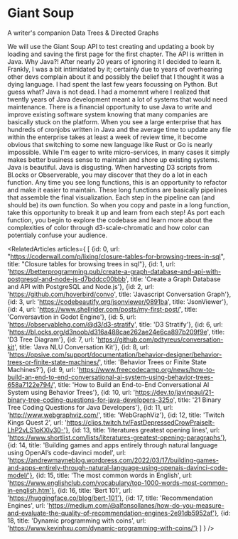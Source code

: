 

<Meta title="menu/missions/giant soup" />

# Giant Soup

<Subtitle>A writer's companion</Subtitle>
<Subtitle>Data Trees & Directed Graphs</Subtitle>

<Paragraph>
We will use the Giant Soup API to test creating and updating a book by loading and saving the first page for the first chapter.
</Paragraph>

<Paragraph>
The API is written in Java. Why Java?! After nearly 20 years of ignoring it I decided to learn it. Frankly, I was a bit intimidated by it; certainly due 
to years of overhearing other devs complain about it and possibly the belief that I thought it was a dying language. I had spent the last few years focussing
on Python. But guess what? Java is not dead. I had a momemnt where I realized that twently years of Java development meant a lot of systems that would need maintenance.
There is a financial opportunity to use Java to write and improve existing software system knowing that many companies are basically stuck on the platform. 
</Paragraph>

<Paragraph>
When you see a large enterprise that has hundreds of cronjobs written in Java and the average time to update any file within the enterprise takes at least a week of review
time, it become obvious that switching to some new language like Rust or Go is nearly impossible. While I'm eager to write micro-services, in many cases it simply
makes better business sense to maintain and shore up existing systems. 
</Paragraph>

<Paragraph>
Java is beautiful. Java is disgusting. 
</Paragraph>


<Paragraph>
When harvesting D3 scripts from <Link url="https://bl.ocks.org/">Bl.ocks</Link> or <Link url="https://observablehq.com/">Observerable</Link>, you may discover that they do a lot in each function. Any time you see long functions, this is an opportunity to refactor and make it easier to maintain.
These long functions are basically pipelines that assemble the final visualization. 
</Paragraph>

<Paragraph>
Each step in the pipeline can (and should be) its own function. So when you copy and paste in a long function, take this opportunity to break it up and learn from each step! 
</Paragraph>

<Paragraph>
As port each function, you begin to explore the codebase and learn more about the complexities of color through <Link url="https://github.com/d3/d3-scale-chromatic">d3-scale-chromatic</Link> and how color can potentialy confuse your audience.
</Paragraph>

<DuneGraphStory />


<RelatedArticles articles={
    [
    {id: 0, url: "https://coderwall.com/p/lixing/closure-tables-for-browsing-trees-in-sql", title: "Closure tables for browsing trees in sql"},
    {id: 1, url: 'https://betterprogramming.pub/create-a-graph-database-and-api-with-postgresql-and-node-js-d7bddcc00bbb', title: 'Create a Graph Database and API with PostgreSQL and Node.js'},
    {id: 2, url: 'https://github.com/hoverbird/convo', title: 'Javascript Conversation Graph'},
    {id: 3, url: 'https://codebeautify.org/jsonviewer/0891ba', title: 'JsonViewer'},
    {id: 4, url: 'https://www.shellrider.com/posts/my-first-post/', title: 'Conversavtion in Godot Engine'},
    {id: 5, url: 'https://observablehq.com/@d3/d3-stratify', title: 'D3 Stratify'},
    {id: 6, url: 'https://bl.ocks.org/d3noob/d316a488cae262ae24e6ca897b209f9e', title: 'D3 Tree Diagram'},
    {id: 7, url: 'https://github.com/pdtyreus/conversation-kit', title: 'Java NLU Conversation Kit'},
    {id: 8, url: 'https://opsive.com/support/documentation/behavior-designer/behavior-trees-or-finite-state-machines/', title: 'Behavior Trees or Finite State Machines?'},
    {id: 9, url: 'https://www.freecodecamp.org/news/how-to-build-an-end-to-end-conversational-ai-system-using-behavior-trees-658a7122e794/', title: 'How to Build an End-to-End Conversational AI System using Behavior Trees'},
    {id: 10, url: 'https://dev.to/javinpaul/21-binary-tree-coding-questions-for-java-developers-325o', title: '21 Binary Tree Coding Questions for Java Developers'},
    {id: 11, url: 'http://www.webgraphviz.com/', title: 'WebGraphViz'},
    {id: 12, title: 'Twitch Kings Quest 2', url: 'https://clips.twitch.tv/FastDepressedCrowPraiseIt-LhP2vLS1oKXlv30-'},
    {id: 13, title: 'literatures greatest opening lines', url: 'https://www.shortlist.com/lists/literatures-greatest-opening-paragraphs'},
    {id: 14, title: 'Building games and apps entirely through natural language using OpenAI’s code-davinci model', url: 'https://andrewmayneblog.wordpress.com/2022/03/17/building-games-and-apps-entirely-through-natural-language-using-openais-davinci-code-model/'},
    {id: 15, title: 'The most common words in English', url: 'https://www.englishclub.com/vocabulary/top-1000-words-most-common-in-english.htm'},
    {id: 16, title: 'Bert 101', url: 'https://huggingface.co/blog/bert-101'},
    {id: 17, title: 'Recommendation Engines', url: 'https://medium.com/@alfonsollanes/how-do-you-measure-and-evaluate-the-quality-of-recommendation-engines-2e91db5952af'},
    {id: 18, title: 'Dynamic programming with coins', url: 'https://www.kevinhxu.com/dynamic-programming-with-coins/'}
    ]
} />